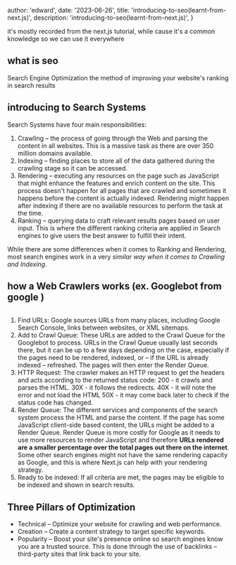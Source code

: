 
  author: 'edward',
  date: '2023-06-26',
  title: 'introducing-to-seo(learnt-from-next.js)',
  description:
    'introducing-to-seo(learnt-from-next.js)',
}



it's mostly recorded from the next.js tutorial, while cause it's a common knowledge 
so we can use it everywhere

## what is seo 

Search Engine Optimization
the method of improving your website's ranking in search results

## introducing to Search Systems
Search Systems have four main responsibilities:

1. Crawling – the process of going through the Web and parsing the content in all websites. This is a massive task as there are over 350 million domains available.
2. Indexing – finding places to store all of the data gathered during the crawling stage so it can be accessed.
3. Rendering – executing any resources on the page such as JavaScript that might enhance the features and enrich content on the site. This process doesn't happen for all pages that are crawled and sometimes it happens before the content is actually indexed. Rendering might happen after indexing if there are no available resources to perform the task at the time.
4. Ranking – querying data to craft relevant results pages based on user input. This is where the different ranking criteria are applied in Search engines to give users the best answer to fulfill their intent.

While there are some differences when it comes to Ranking and Rendering, most search engines work in a very *similar way when it comes to Crawling and Indexing*.

## how a Web Crawlers works (ex. Googlebot from google )
<Image
      src={image1}
      alt=""
      className=""
/>
1. Find URLs: Google sources URLs from many places, including Google Search Console, links between websites, or XML sitemaps.
2. Add to Crawl Queue: These URLs are added to the Crawl Queue for the Googlebot to process. URLs in the Crawl Queue usually last seconds there, but it can be up to a few days depending on the case, especially if the pages need to be rendered, indexed, or – if the URL is already indexed – refreshed. The pages will then enter the Render Queue.
3. HTTP Request: The crawler makes an HTTP request to get the headers and acts according to the returned status code:
200 - it crawls and parses the HTML.
30X - it follows the redirects.
40X - it will note the error and not load the HTML
50X - it may come back later to check if the status code has changed.
4. Render Queue: The different services and components of the search system process the HTML and parse the content. If the page has some JavaScript client-side based content, the URLs might be added to a Render Queue. Render Queue is more costly for Google as it needs to use more resources to render JavaScript and therefore **URLs rendered are a smaller percentage over the total pages out there on the internet**. Some other search engines might not have the same rendering capacity as Google, and this is where Next.js can help with your rendering strategy.
5. Ready to be indexed: If all criteria are met, the pages may be eligible to be indexed and shown in search results.

## Three Pillars of Optimization
* Technical – Optimize your website for crawling and web performance.
* Creation – Create a content strategy to target specific keywords.
* Popularity – Boost your site's presence online so search engines know you are a trusted source. This is done through the use of backlinks – third-party sites that link back to your site.


